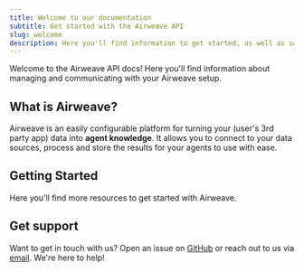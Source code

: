 ```yaml
---
title: Welcome to our documentation
subtitle: Get started with the Airweave API
slug: welcome
description: Here you'll find information to get started, as well as sample API / SDK Reference for the Airweave API.
---
```


Welcome to the Airweave API docs! Here you'll find information about managing and communicating with your Airweave setup.


## What is Airweave?

Airweave is an easily configurable platform for turning your (user's 3rd party app) data into **agent knowledge**. It allows you to connect to your data sources, process and store the results for your agents to use with ease.

## Getting Started

Here you'll find more resources to get started with Airweave.

<Cards>
  <Card title="API Reference" icon="fa-solid fa-code" href="/api-reference" />
  <Card
    title="Discord Community"
    icon="fa-brands fa-discord"
    href="https://discord.gg/484HY9Ehxt"
  />
  <Card
    title="Blog"
    icon="fa-solid fa-signal"
    href="https://blog.airweave.ai"
  />
  <Card
    title="GitHub"
    icon="fa-brands fa-github"
    href="https://github.com/airweave-ai/airweave"
  />
</Cards>

## Get support

Want to get in touch with us? Open an issue on [GitHub](https://github.com/airweave-ai/airweave/issues/new) or reach out to us via [email](mailto:support@airweave.ai). We're here to help!
